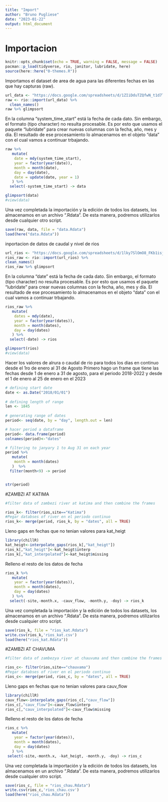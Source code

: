 ```yaml
---
title: "Import"
author: "Bruno Pugliese"
date: "2023-01-22"
output: html_document
---
```


# Importacion {#import}


```r
knitr::opts_chunk$set(echo = TRUE, warning = FALSE, message = FALSE)
pacman::p_load(tidyverse, rio, janitor, lubridate, here)
source(here::here("0-themes.R"))
```


Importamos el dataset de area de agua para las diferentes fechas en las que hay capturas (raw).

```r
url_data <- "https://docs.google.com/spreadsheets/d/1ZIiDduTZQfwN_t1d7TBROpUNTvZWMF_1GFbI70nHAJs/edit#gid=348099017"
raw <- rio::import(url_data) %>% 
  clean_names()
raw %>% glimpsort
```


En la columna "system_time_start" está la fecha de cada dato. Sin embargo, el formato (tipo character) no resulta procesable. Es por  esto que usamos el paquete "lubridate" para crear nuevas columnas con la fecha, año, mes y día. 
El resultado de ese procesamiento lo almacenamos en el objeto "data" con el cual vamos a continuar trbajando.

```r
raw %>% 
   mutate(
    date = mdy(system_time_start),
    year = factor(year(date)),
    month = month(date),
    day = day(date),
    date = update(date, year = 1)
   ) %>%
  select(-system_time_start) -> data

glimpsort(data)  
#view(data)
```


Una vez completada la importación y la edición de todos los datasets, los almacenamos en un archivo ".Rdata". De esta manera, podremos utilizarlos desde cualquier otro script.

```r
save(raw, data, file = "data.Rdata")
load(here("data.Rdata"))
```




inportacion de datos de caudal y nivel de rios
```r
url_rios <- "https://docs.google.com/spreadsheets/d/1lky7SlOmO8_FKb1isjAHouuFnRjxjynpbQdhgk3uvjk/edit#gid=1689828122"
rios_raw <- rio::import(url_rios) %>% 
clean_names()
rios_raw %>% glimpsort
```

En la columna "date" está la fecha de cada dato. Sin embargo, el formato (tipo character) no resulta procesable. Es por  esto que usamos el paquete "lubridate" para crear nuevas columnas con la fecha, año, mes y día. 
El resultado de ese procesamiento lo almacenamos en el objeto "data" con el cual vamos a continuar trbajando.

```r
rios_raw %>% 
   mutate(
    dates = mdy(date),
    year = factor(year(dates)),
    month = month(dates),
    day = day(dates)
   ) %>%
  select(-date) -> rios

glimpsort(rios)  
#view(data)
```



Hacer los valores de alrura o caudal de rio para todos los dias en continuo desde el 1ro de enero al 31 de Agosto
Primero hago un frame que tiene las fechas desde 1 de enero a 31 de agosto, para el periodo 2018-2022 y desde el 1 de enero al 25 de enero en el 2023
```r
# defining start date
date <- as.Date("2018/01/01")
  
# defining length of range 
len <- 1845
  
# generating range of dates
period<- seq(date, by = "day", length.out = len)

# hacer period a dataframe
period<- data.frame(period)
colnames(period)<-"dates"

# filtering to janyary 1 to Aug 31 on each year
period %>% 
   mutate(
    month = month(dates)
   )  %>% 
  filter(month<9) -> period


str(period)
```
#ZAMBZI AT KATIMA

```r

#filter data of zambezi river at katima and then combine the frames

rios_k<- filter(rios,site=="Katima")
#Pegar databses of river en el periodo continuo
rios_k<- merge(period, rios_k, by = "dates", all = TRUE)

```

Lleno gaps en fechas que no tenian valores para kat_heigt
```r
library(chillR)
kat_heigt<-interpolate_gaps(rios_k[,"kat_heigt"])
rios_k[,"kat_heigt"]<-kat_heigt$interp
rios_k[,"kat_interpolated"]<-kat_heigt$missing
```

Relleno el resto de los datos de fecha

```r
rios_k %>% 
   mutate(
    year = factor(year(dates)),
    month = month(dates),
    day = day(dates)
   ) %>%
  select(-site,-month.x, -cauv_flow, -month.y, -doy) -> rios_k
```



Una vez completada la importación y la edición de todos los datasets, los almacenamos en un archivo ".Rdata". De esta manera, podremos utilizarlos desde cualquier otro script.

```r
save(rios_k, file = "rios_kat.Rdata")
write.csv(rios_k,'rios_kat.csv')
load(here("rios_kat.Rdata"))
```

#ZAMBZI AT CHAVUMA


```r

#filter data of zambezya river at chauvuma and then combine the frames

rios_c<- filter(rios,site=="chauvama")
#Pegar databses of river en el periodo continuo
rios_c<- merge(period, rios_c, by = "dates", all = TRUE)

```

Lleno gaps en fechas que no tenian valores para cauv_flow
```r
library(chillR)
cauv_flow<-interpolate_gaps(rios_c[,"cauv_flow"])
rios_c[,"cauv_flow"]<-cauv_flow$interp
rios_c[,"cauv_interpolated"]<-cauv_flow$missing
```

Relleno el resto de los datos de fecha

```r
rios_c %>% 
   mutate(
    year = factor(year(dates)),
    month = month(dates),
    day = day(dates)
   ) %>%
 select(-site,-month.x, -kat_heigt, -month.y, -doy) -> rios_c
```



Una vez completada la importación y la edición de todos los datasets, los almacenamos en un archivo ".Rdata". De esta manera, podremos utilizarlos desde cualquier otro script.

```r
save(rios_c, file = "rios_chau.Rdata")
write.csv(rios_c,'rios_chau.csv')
load(here("rios_chau.Rdata"))
```




